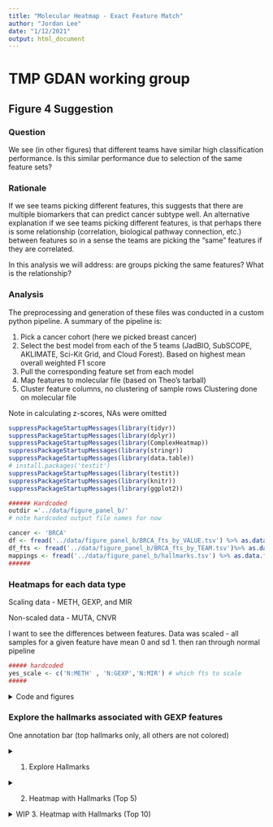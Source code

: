 ```yaml
---
title: "Molecular Heatmap - Exact Feature Match"
author: "Jordan Lee"
date: "1/12/2021"
output: html_document
---
```


# TMP GDAN working group 
## Figure 4 Suggestion

### Question

We see (in other figures) that different teams have similar high classification performance. Is this similar performance due to selection of the same feature sets?

### Rationale

If we see teams picking different features, this suggests that there are multiple biomarkers that can predict cancer subtype well. An alternative explanation if we see teams picking different features, is that perhaps there is some relationship (correlation, biological pathway connection, etc.) between features so in a sense the teams are picking the "same" features if they are correlated.

In this analysis we will address: are groups picking the same features? What is the relationship?


### Analysis

The preprocessing and generation of these files was conducted in a custom python pipeline. A summary of the pipeline is:

1. Pick a cancer cohort (here we picked breast cancer)
2. Select the best model from each of the 5 teams (JadBIO, SubSCOPE, AKLIMATE, Sci-Kit Grid, and Cloud Forest). Based on highest mean overall weighted F1 score
3. Pull the corresponding feature set from each model
4. Map features to molecular file (based on Theo's tarball)
5. Cluster feature columns, no clustering of sample rows Clustering done on molecular file

Note in calculating z-scores, NAs were omitted

```r

suppressPackageStartupMessages(library(tidyr))
suppressPackageStartupMessages(library(dplyr))
suppressPackageStartupMessages(library(ComplexHeatmap))
suppressPackageStartupMessages(library(stringr))
suppressPackageStartupMessages(library(data.table))
# install.packages('testit')
suppressPackageStartupMessages(library(testit))
suppressPackageStartupMessages(library(knitr))
suppressPackageStartupMessages(library(ggplot2))
```

```r
###### Hardcoded 
outdir ='../data/figure_panel_b/'
# note hardcoded output file names for now

cancer <- 'BRCA'
df <- fread('../data/figure_panel_b/BRCA_fts_by_VALUE.tsv') %>% as.data.frame()
df_fts <- fread('../data/figure_panel_b/BRCA_fts_by_TEAM.tsv')%>% as.data.frame()
mappings <- fread('../data/figure_panel_b/hallmarks.tsv') %>% as.data.frame()
######
```

### Heatmaps for each data type

Scaling data - METH, GEXP, and MIR

Non-scaled data - MUTA, CNVR

I want to see the differences between features. Data was scaled - all samples for a given feature have mean 0 and sd 1. then ran through normal pipeline

```r
##### hardcoded
yes_scale <- c('N:METH' , 'N:GEXP','N:MIR') # which fts to scale
#####
```

<details><summary>Code and figures</summary><p>

```r
# Set up saving fig packet
setwd(outdir)
####
# Main
####
pre <- c('N:METH','N:MIR', 'I:CNVR', 'B:MUTA', 'N:GEXP') # GEXP must be last

for (prefix in pre){
  # A. Order by subtype
  df_transform <- df %>% arrange(Labels)
  
  # B. Column annotation
  subtype_ha <- rowAnnotation(
    Subtype = df_transform$Labels, 
    na_col = 'grey', 
    col = list(
      Subtype = c(
      "BRCA_1" = 'saddlebrown',
      "BRCA_2"='firebrick4',
      "BRCA_3"='firebrick3',
      "BRCA_4"='brown1'
      )
    ),
    show_annotation_name = FALSE
  )
  
  # C. Select data type
  df_transform <- df_transform %>%
      select(-Labels) %>%
      select(-all_of(cancer)) %>%
      select(starts_with(prefix))
  mat <- df_transform %>%
      as.matrix() %>%
      t()
  print(prefix)
  n_fts <- nrow(mat)
  print(n_fts)
  
  # 1. Heatmap that applies clustering we want
  #    second heatmap same row/col order but with added annotation bars
  
  # scale if appropriate 
  if (prefix %in% yes_scale){
    mat <- scale(t(mat), center=TRUE, scale=TRUE) #z-scores == each ft row will have mean 0, sd 1. omit NAs
  } else {
    mat <- t(mat) #flip for heatmap looks
  }
  
  fig <- Heatmap(
    mat,
    name = 'first heatmap',
    cluster_rows = FALSE,
    clustering_distance_columns = "euclidean",
    clustering_method_columns = "ward.D",
    cluster_columns = TRUE,
    show_row_names = FALSE,
    show_column_names = FALSE,
    column_title = 'Samples',
    row_title = 'Features',
    right_annotation = subtype_ha
  )
  # draw(fig) # dont need to draw
  
  
  #### 
  # Add team annotation bar
  ####
  # Ordering
  # 1. Get order of features post heatmap clustering
  heatmap_order <- column_order(fig) # index vector
  ftnames_order <- c() # featurename vector
  for (i in heatmap_order){
    add_ft <- colnames(mat)[i]
    ftnames_order <- c(ftnames_order, add_ft)
  }
  # print(ftnames_order)
  # 2. Get new matrix that is ordered by heatmap clustering
  mat2 <- mat[,match(ftnames_order, colnames(mat))]
  
  
  
  # Build annotation bars of teams feature sets. 
  # 1. df of all teams. match ft order in heatmap
  team_df<- df_fts %>% filter(featureID %in% ftnames_order) %>% arrange(match(featureID, ftnames_order))
  # 2. Pull just the team of interest
  jadbio <- team_df %>% pull('gnosis_1_BRCA') %>% as.character()
  cforest <- team_df %>% pull('CF|All_Top 100_BRCA') %>% as.character()
  aklimate <- team_df %>% pull('AKLIMATE_BRCA_reduced_model_1000_feature_set_BRCA') %>% as.character()
  subscope <- team_df %>% pull('nn_jg_2020-03-20_top1kfreq:BRCA_BRCA') %>% as.character()
  skgrid <- team_df %>% pull('fbedeBIC_BRCA') %>% as.character()
  team_list <- HeatmapAnnotation(
    JADBIO = jadbio,
    CForest = cforest,
    AKLIMATE = aklimate,
    SubSCOPE = subscope,
    SKGrid = skgrid,
    col = list(
      JABIO = c('0' = "#333333", '1' = "palevioletred1"),
      CForest =  c('0' = "#333333", '1' = "mediumpurple1"),
      AKLIMATE =  c('0' = "#333333", '1' = "cadetblue1"),
      SubSCOPE =  c('0' = "#333333", '1' = "palegreen2"),
      SKGrid =  c('0' = "#333333", '1' = "rosybrown2")
    ),
    show_legend = FALSE,
    ct= anno_barplot(team_df$Total, bar_width = 1)
  )
  
  # 3. Heatmap
  # Set up saving fig packet
  pdf(paste('ht_base_', unlist(strsplit(prefix, ':'))[2],'.pdf',sep=''), onefile=FALSE)
  fig <- Heatmap(
    mat2, #each col will have mean 0, sd 1
    name = prefix,
    cluster_rows = FALSE,
    clustering_distance_columns = "euclidean",
    clustering_method_columns = "ward.D",
    cluster_columns = TRUE,
    show_row_names = FALSE,
    show_column_names = FALSE,
    column_title = 'Samples',
    row_title = 'Features',
    right_annotation = subtype_ha,
    top_annotation = team_list,
  )
  draw(fig)
  dev.off()
  
  
  #####
  # unit tests
  #####
  # sanity check 1 - that the row orders are the same in the two heatmaps
  assert('Assertion Error: order of feature rows on heatmap and final heatmap not same', colnames(mat2) == ftnames_order)
  # sanity check 2 - directly compare heatmap rows
  heatmap_order <- column_order(fig) # index vector
  ftnames_order2 <- c() # featurename vector
  for (i in heatmap_order){
    add_ft <- colnames(mat2)[i]
    ftnames_order2 <- c(ftnames_order2, add_ft)
  }
  assert('Assertion Error: order of feature rows on heatmap and final heatmap not same', ftnames_order2 == ftnames_order)
  
  print(paste('Distance metric = ', fig@row_dend_param$distance, '. Method = ', fig@row_dend_param$method, sep=' '))
}
```

</details>


### Explore the hallmarks associated with GEXP features

One annotation bar (top hallmarks only, all others are not colored)





<details><summary>1. Explore Hallmarks</summary><p>

```r
# Prep

# look up if in hallmark mappings table
n_hallmarks <- c() # exploratory
pooled_hallmarks <- c() # exploratory
for (feature in ftnames_order){
  # 1. Preprocess - to gene symbol
  GENE <- unlist(strsplit(feature, '::'))[2]
  GENE <- unlist(strsplit(GENE, ':'))[1]
  # 2. Hallmark Mapping
  halls <- mappings[mappings$human_gene_symbol==GENE,]$gs_name %>% as.vector()
  # Multiple Hallmarks
  n_hallmarks <- c(n_hallmarks, length(halls))
  pooled_hallmarks <- c(pooled_hallmarks, halls)
}
```

```r
# How many hallmarks is a feature associated with?
# Set up saving fig packet
setwd(outdir)
pdf(paste('hallmark_fts_', unlist(strsplit(prefix, ':'))[2],'.pdf',sep=''), onefile=FALSE)

df2 <- table(n_hallmarks) %>% as.data.frame()
colnames(df2)<- c('nHallmarks', 'Freq')
ggplot(data=df2, aes(x=nHallmarks, y=Freq, fill='blue')) + 
  geom_bar(stat='identity') +
  geom_text(aes(label=Freq), vjust=-0.3, size=3.5) +
  ggtitle('Histogram - How many hallmarks is a feature associated with?') +
  theme(legend.position = "none")
dev.off()
```

```r
# What hallmarks are fts most often associated with?
# Set up saving fig packet
setwd(outdir)
pdf(paste('hallmark_hist_', unlist(strsplit(prefix, ':'))[2],'.pdf',sep=''), onefile=FALSE)

df2 <- sort(table(pooled_hallmarks), decreasing=T) %>% as.data.frame()
colnames(df2)<- c('Hallmarks', 'Freq')
ggplot(data=df2, aes(x=Hallmarks, y=Freq, fill='blue')) + 
  geom_bar(stat='identity') +
  geom_text(aes(label=Freq), hjust=-0.5, size=1.5) +
  ggtitle('What hallmarks are fts most often associated with') +
  theme(text = element_text(size=6)) +
  theme(legend.position = "none") +
  coord_flip()
dev.off()
```

</details>

<details><summary>2. Heatmap with Hallmarks (Top 5)</summary><p>

```r
####
# function
####
build_hallmark_vect <- function(hallmark, ftnames_order){
  fts_checked <- c() # sanity check
  hallmark_present <- c()
  for (feature in ftnames_order){
    # 1. Preprocess - to gene symbol
    GENE <- unlist(strsplit(feature, '::'))[2]
    GENE <- unlist(strsplit(GENE, ':'))[1]
    
    # 2. Hallmark Mapping
    halls <- mappings[mappings$human_gene_symbol==GENE,]$gs_name %>% as.vector()
    # If hallmark present
    if (hallmark %in% halls){
      i <- match(hallmark, halls)
      hallmark_present <- c(hallmark_present, 1)
      fts_checked <- c(fts_checked, feature)
    }
    else {
      hallmark_present <- c(hallmark_present, 0)
      fts_checked <- c(fts_checked, feature)
    }
  }
  return(hallmark_present)
}
```

```r
# Get top data
hallmark_data <- sort(table(pooled_hallmarks), decreasing=T)

# Find top hallmarks
print('Heatmap below will use these hallmarks (order matches with heatmap)')
top <- hallmark_data[1:5]
print(top)
top <- names(top)
```

#### Need to manually update this code chunk

```r
print('need to manually update this')


gene_set_size <- function(input_hallmark){
  # subset for hallmark rows
  tab<- mappings[mappings['gs_name']==input_hallmark,]
  # count unique gene symbols
  genes <- unique(unlist(tab['human_gene_symbol']))
  return(length(genes))
}

for (h in top){
  print(h)
  print(gene_set_size(h))
}

```

```r
df_transform <- df %>% arrange(Labels)
subtype_ha <- rowAnnotation(
  Subtype = df_transform$Labels, 
  na_col = 'grey', 
  col = list(
    Subtype = c(
    "BRCA_1" = 'saddlebrown',
    "BRCA_2"='firebrick4',
    "BRCA_3"='firebrick3',
    "BRCA_4"='brown1'
    )
  ),
  show_annotation_name = FALSE,
  simple_anno_size = unit(2, "mm")
)
```


```r
vals_1 <- build_hallmark_vect(top[1],ftnames_order)
vals_2 <- build_hallmark_vect(top[2],ftnames_order)
vals_3 <- build_hallmark_vect(top[3],ftnames_order)
vals_4 <- build_hallmark_vect(top[4],ftnames_order)
vals_5 <- build_hallmark_vect(top[5],ftnames_order)

# Build annotation bars of teams feature sets. 
# 1. df of all teams. match ft order in heatmap
team_df<- df_fts %>% filter(featureID %in% ftnames_order) %>% arrange(match(featureID, ftnames_order))
# 2. Pull just the team of interest
jadbio <- team_df %>% pull('gnosis_1_BRCA') %>% as.character()
cforest <- team_df %>% pull('CF|All_Top 100_BRCA') %>% as.character()
aklimate <- team_df %>% pull('AKLIMATE_BRCA_reduced_model_1000_feature_set_BRCA') %>% as.character()
subscope <- team_df %>% pull('nn_jg_2020-03-20_top1kfreq:BRCA_BRCA') %>% as.character()
skgrid <- team_df %>% pull('fbedeBIC_BRCA') %>% as.character()

# Build annotation
col_annot <- HeatmapAnnotation(
  AKLIMATE = aklimate,
  SubSCOPE = subscope,
  CForest = cforest,
  JADBIO = jadbio,
  SKGrid = skgrid,
  
  nTeamSelected= anno_barplot(team_df$Total, bar_width = 1, gp = gpar(fill='blue', col='grey38') ),
  
  # TODO need to manually update the name + gene set size of each hallmark name + color pallate
  EstrogrenResponseEarly_200 = vals_1,
  EstrogrenResponseLate_200 = vals_2,
  E2FTargets_200 = vals_3,
  G2MCheckpoint_200 = vals_4,
  MTORC1Signaling_200 = vals_5,  
  
  col = list(
    AKLIMATE =  c('0' = "#333333", '1' = "cadetblue1"),
    SubSCOPE =  c('0' = "#333333", '1' = "palegreen2"),
    CForest =  c('0' = "#333333", '1' = "mediumpurple1"),
    JADBIO = c('0' = "#333333", '1' = "palevioletred1"),
    SKGrid =  c('0' = "#333333", '1' = "rosybrown2"),
    EstrogrenResponseEarly_200 = c('0' = "#333333", '1' = "darkgoldenrod3"),
    EstrogrenResponseLate_200 = c('0' = "#333333", '1' = "darkgoldenrod3"),
    E2FTargets_200 = c('0' = "#333333", '1' = "darkgoldenrod3"),
    G2MCheckpoint_200 = c('0' = "#333333", '1' = "darkgoldenrod3"),
    MTORC1Signaling_200 = c('0' = "#333333", '1' = "darkgoldenrod3")
  ),
  show_legend = FALSE,
  gap = unit(c(0,0,0,0,1,1,0,0,0,0), 'mm')
)

# Plot
fig <- Heatmap(
  mat2, #each col will have mean 0, sd 1
  name = unlist(strsplit(prefix, ':'))[2],
  cluster_rows = FALSE,
  cluster_columns = FALSE,
  show_row_names = FALSE,
  show_column_names = FALSE,
  column_title = 'Samples',
  row_title = 'Features',
  right_annotation = subtype_ha,
  bottom_annotation = col_annot
)
# Set up saving fig packet
setwd(outdir)
pdf(paste('ht_top5_', unlist(strsplit(prefix, ':'))[2],'.pdf',sep=''), onefile=FALSE)
draw(fig)
dev.off()
```

</details>

















<details><summary>WIP 3. Heatmap with Hallmarks (Top 10) </summary><p>
 
first set how many hallmarks want. **Note will need to manualy update the `rowAnnotation()` to reflect these n results. currently set to 10**


```r
#### harcoded
how_many_halls <- 10
# TODO update rowAnnotation to auto update with this
#####
```

```r
# Build annot objects for heatmap
color_list <- list() # init
for (i in 1:how_many_halls){
  # 1. Create vectors for each hallmark
  varname <- paste('vals', i, sep='_')
  assign(varname, build_hallmark_vect(names(hallmark_data[i]),ftnames_order))
  
  # 2.  Create color assignments for each hallmark
  varname <- paste('Hallmark', i, sep='_')
  color_list[[varname]] <- c('0' = "white", '1' = "black")
  
  # 3. build last obj type for rowAnnotation()
  # wip, hardcoded below for now
}

# Build heatmap
# TODO loop through to assign these as in #3 above
hall_annot <- HeatmapAnnotation(
  Hallmark_1 = vals_1,
  Hallmark_2 = vals_2,
  Hallmark_3 = vals_3,
  Hallmark_4 = vals_4,
  Hallmark_5 = vals_5,
  Hallmark_6 = vals_6,
  Hallmark_7 = vals_7,
  Hallmark_8 = vals_8,
  Hallmark_9 = vals_9,
  Hallmark_10 = vals_10,
  col = color_list,
  show_legend = FALSE
)

fig <- Heatmap(
  mat2, #each col will have mean 0, sd 1
  name = prefix,
  cluster_rows = FALSE,
  cluster_columns = FALSE,
  show_row_names = FALSE,
  show_column_names = FALSE,
  column_title = 'Samples',
  row_title = 'Features',
  right_annotation = subtype_ha,
  top_annotation = team_list,
  bottom_annotation = hall_annot,
)
# Set up saving fig packet
setwd(outdir)
pdf(paste('ht_top10_', unlist(strsplit(prefix, ':'))[2],'.pdf',sep=''), onefile=FALSE)
draw(fig)
dev.off()
```

</details>
